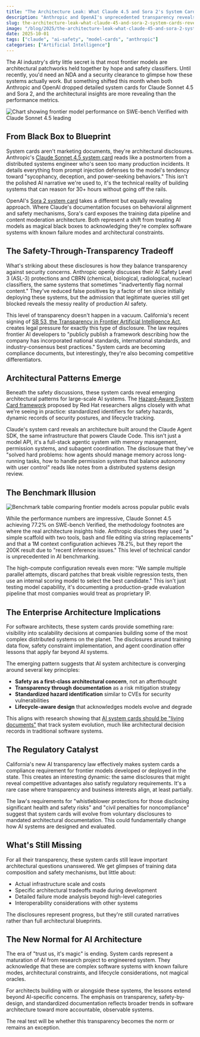 ```yaml
---
title: "The Architecture Leak: What Claude 4.5 and Sora 2's System Cards Reveal About AI's Dirty Laundry"
description: "Anthropic and OpenAI's unprecedented transparency reveals the messy reality of large-scale AI system design, and why architects should pay attention."
slug: the-architecture-leak-what-claude-45-and-sora-2-system-cards-reveal-about-ais-dirty-laundry
image: "/blog/2025/the-architecture-leak-what-claude-45-and-sora-2-system-cards-reveal-about-ais-dirty-laundry.webp"
date: 2025-10-01
tags: ["claude", "ai-safety", "model-cards", "anthropic"]
categories: ["Artificial Intelligence"]
---
```


The AI industry's dirty little secret is that most frontier models are architectural patchworks held together by hope and safety classifiers. Until recently, you'd need an NDA and a security clearance to glimpse how these systems actually work. But something shifted this month when both Anthropic and OpenAI dropped detailed system cards for Claude Sonnet 4.5 and Sora 2, and the architectural insights are more revealing than the performance metrics.

![Chart showing frontier model performance on SWE-bench Verified with Claude Sonnet 4.5 leading](/blog/2025/system-cards-as-architectural-transparency-lessons-from-claude-45-and-sora-2_chart-showing-frontier-model-performance-on-swe-bench-verified-with-claude-sonne.webp)

## From Black Box to Blueprint

System cards aren't marketing documents, they're architectural disclosures. Anthropic's [Claude Sonnet 4.5 system card](https://www.anthropic.com/claude-sonnet-4-5-system-card) reads like a postmortem from a distributed systems engineer who's seen too many production incidents. It details everything from prompt injection defenses to the model's tendency toward "sycophancy, deception, and power-seeking behaviors." This isn't the polished AI narrative we're used to, it's the technical reality of building systems that can reason for 30+ hours without going off the rails.

OpenAI's [Sora 2 system card](https://openai.com/index/sora-2-system-card/) takes a different but equally revealing approach. Where Claude's documentation focuses on behavioral alignment and safety mechanisms, Sora's card exposes the training data pipeline and content moderation architecture. Both represent a shift from treating AI models as magical black boxes to acknowledging they're complex software systems with known failure modes and architectural constraints.

## The Safety-Through-Transparency Tradeoff

What's striking about these disclosures is how they balance transparency against security concerns. Anthropic openly discusses their AI Safety Level 3 (ASL-3) protections and CBRN (chemical, biological, radiological, nuclear) classifiers, the same systems that sometimes "inadvertently flag normal content." They've reduced false positives by a factor of ten since initially deploying these systems, but the admission that legitimate queries still get blocked reveals the messy reality of production AI safety.

This level of transparency doesn't happen in a vacuum. California's recent signing of [SB 53, the Transparency in Frontier Artificial Intelligence Act](https://www.gov.ca.gov/2025/09/29/governor-newsom-signs-sb-53-advancing-californias-world-leading-artificial-intelligence-industry/), creates legal pressure for exactly this type of disclosure. The law requires frontier AI developers to "publicly publish a framework describing how the company has incorporated national standards, international standards, and industry-consensus best practices." System cards are becoming compliance documents, but interestingly, they're also becoming competitive differentiators.

## Architectural Patterns Emerge

Beneath the safety discussions, these system cards reveal emerging architectural patterns for large-scale AI systems. The [Hazard-Aware System Card framework](https://www.researchgate.net/publication/395850914_Blueprints_of_Trust_AI_System_Cards_for_End-to-End_Transparency_and_Governance) proposed by Red Hat researchers aligns closely with what we're seeing in practice: standardized identifiers for safety hazards, dynamic records of security postures, and lifecycle tracking.

Claude's system card reveals an architecture built around the Claude Agent SDK, the same infrastructure that powers Claude Code. This isn't just a model API, it's a full-stack agentic system with memory management, permission systems, and subagent coordination. The disclosure that they've "solved hard problems: how agents should manage memory across long-running tasks, how to handle permission systems that balance autonomy with user control" reads like notes from a distributed systems design review.

## The Benchmark Illusion

![Benchmark table comparing frontier models across popular public evals](/blog/2025/system-cards-as-architectural-transparency-lessons-from-claude-45-and-sora-2_benchmark-table-comparing-frontier-models-across-popular-public-evals.webp)

While the performance numbers are impressive, Claude Sonnet 4.5 achieving 77.2% on SWE-bench Verified, the methodology footnotes are where the real architecture insights hide. Anthropic discloses they used "a simple scaffold with two tools, bash and file editing via string replacements" and that a 1M context configuration achieves 78.2%, but they report the 200K result due to "recent inference issues." This level of technical candor is unprecedented in AI benchmarking.

The high-compute configuration reveals even more: "We sample multiple parallel attempts, discard patches that break visible regression tests, then use an internal scoring model to select the best candidate." This isn't just testing model capability, it's documenting a production-grade evaluation pipeline that most companies would treat as proprietary IP.

## The Enterprise Architecture Implications

For software architects, these system cards provide something rare: visibility into scalability decisions at companies building some of the most complex distributed systems on the planet. The disclosures around training data flow, safety constraint implementation, and agent coordination offer lessons that apply far beyond AI systems.

The emerging pattern suggests that AI system architecture is converging around several key principles:

- **Safety as a first-class architectural concern**, not an afterthought
- **Transparency through documentation** as a risk mitigation strategy
- **Standardized hazard identification** similar to CVEs for security vulnerabilities
- **Lifecycle-aware design** that acknowledges models evolve and degrade

This aligns with research showing that [AI system cards should be "living documents"](https://www.researchgate.net/publication/395850914_Blueprints_of_Trust_AI_System_Cards_for_End-to-End_Transparency_and_Governance) that track system evolution, much like architectural decision records in traditional software systems.

## The Regulatory Catalyst

California's new AI transparency law effectively makes system cards a compliance requirement for frontier models developed or deployed in the state. This creates an interesting dynamic: the same disclosures that might reveal competitive advantages also satisfy regulatory requirements. It's a rare case where transparency and business interests align, at least partially.

The law's requirements for "whistleblower protections for those disclosing significant health and safety risks" and "civil penalties for noncompliance" suggest that system cards will evolve from voluntary disclosures to mandated architectural documentation. This could fundamentally change how AI systems are designed and evaluated.

## What's Still Missing

For all their transparency, these system cards still leave important architectural questions unanswered. We get glimpses of training data composition and safety mechanisms, but little about:

- Actual infrastructure scale and costs
- Specific architectural tradeoffs made during development
- Detailed failure mode analysis beyond high-level categories
- Interoperability considerations with other systems

The disclosures represent progress, but they're still curated narratives rather than full architectural blueprints.

## The New Normal for AI Architecture

The era of "trust us, it's magic" is ending. System cards represent a maturation of AI from research project to engineered system. They acknowledge that these are complex software systems with known failure modes, architectural constraints, and lifecycle considerations, not magical oracles.

For architects building with or alongside these systems, the lessons extend beyond AI-specific concerns. The emphasis on transparency, safety-by-design, and standardized documentation reflects broader trends in software architecture toward more accountable, observable systems.

The real test will be whether this transparency becomes the norm or remains an exception.